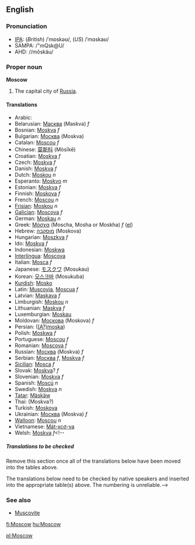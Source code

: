 ==English=={{Wikipedia2|Moscow, Russia}}
===Pronunciation===
*[[IPA]]: (''British'') /ˈmɒskəʊ/, (''US'') /ˈmɑskaʊ/
*SAMPA: /"mQsk@U/
*AHD: //mŏskäu/

===Proper noun===
'''Moscow'''

#The capital city of [[Russia]].

====Translations====
*Arabic: {{ARchar|[[موسكو]]}}
*Belarusian: [[Масква]] (Maskva) ''f''
*Bosnian: [[Moskva]] ''f''
*Bulgarian: [[Москва]] (Moskva)
*Catalan: [[Moscou]] ''f''
*Chinese: [[莫斯科]] (Mòsīkē)
*Croatian: [[Moskva]] ''f''
*Czech: [[Moskva]] ''f''
*Danish: [[Moskva]] ''f''
*Dutch: [[Moskou]] ''n''
*Esperanto: [[Moskvo]] ''m''
*Estonian: [[Moskva]] ''f''
*Finnish: [[Moskova]] ''f''
*French: [[Moscou]] ''n''
*[[Frisian]]: [[Moskou]] ''n''
*[[Galician]]: [[Moscova]] ''f''
*German: [[Moskau]] ''n''
*Greek: [[Μόσχα]] (Moscha, Mosha or Moskha) ''f'' ([[:el:Μόσχα|el]])
*Hebrew: [[מוסקבה]] (Moskova)
*Hungarian: [[Moszkva]] ''f''
*Ido: [[Moskva]] ''f''
*Indonesian: [[Moskwa]]
*[[Interlingua]]: [[Moscova]]
*Italian: [[Mosca]] ''f''
*Japanese: [[モスクワ]] (Mosukau)
*Korean: [[모스크바]] (Mosukuba)
*[[Kurdish]]: [[Mosko]]
*Latin: [[Muscovia]], [[Moscua]] ''f''
*Latvian: [[Maskava]] ''f''
*Limburgish: [[Moskou]] ''n''
*Lithuanian: [[Maskva]] ''f''
*Luxemburgian: [[Moskau]]
*Moldovan: [[Москова]] (Moskova) ''f''
*Persian: {{FAchar|[[مسکو]]}} ([[Amoska|(A?)moska]])
*Polish: [[Moskwa]] ''f''
*Portuguese: [[Moscou]] ''f''
*Romanian: [[Moscova]] ''f''
*Russian: [[Москва]] (Moskva) ''f''
*Serbian: [[Москва]] ''f'', [[Moskva]]  ''f''
*[[Sicilian]]: [[Mosca]] ''f''
*Slovak: [[Moskva]]? ''f''
*Slovenian: [[Moskva]] ''f''
*Spanish: [[Moscú]] ''n''
*Swedish: [[Moskva]] ''n''
*[[Tatar]]: [[Mäskäw]]
*Thai: {{THchar|[[มอสโก]]}} (Moskva?)
*Turkish: [[Moskova]]
*Ukrainian: [[Москва]] (Moskva) ''f''
*[[Walloon]]: [[Moscou]] ''n''
*Vietnamese: [[Mát-xcơ-va]]
*Welsh: [[Moskva]] ''f''<!--

=====Translations to be checked=====
Remove this section once all of the translations below have been moved into the tables above.

The translations below need to be checked by native speakers and inserted into the appropriate table(s) above.  The numbering is unreliable.-->

===See also===
*[[Muscovite]]
[[fi:Moscow]]
[[hu:Moscow]]

[[pl:Moscow]]